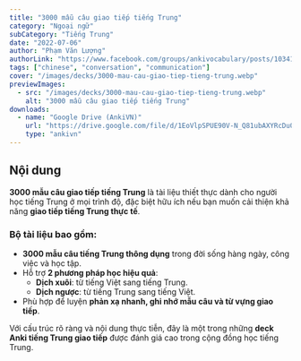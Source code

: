 ```yaml
---
title: "3000 mẫu câu giao tiếp tiếng Trung"
category: "Ngoại ngữ"
subCategory: "Tiếng Trung"
date: "2022-07-06"
author: "Phạm Văn Lượng"
authorLink: "https://www.facebook.com/groups/ankivocabulary/posts/1034190184007305/"
tags: ["chinese", "conversation", "communication"]
cover: "/images/decks/3000-mau-cau-giao-tiep-tieng-trung.webp"
previewImages:
  - src: "/images/decks/3000-mau-cau-giao-tiep-tieng-trung.webp"
    alt: "3000 mẫu câu giao tiếp tiếng Trung"
downloads:
  - name: "Google Drive (AnkiVN)"
    url: "https://drive.google.com/file/d/1EoVlpSPUE90V-N_Q81ubAXYRcDu0scFv/view?usp=sharing"
    type: "ankivn"
---
```


## Nội dung

**3000 mẫu câu giao tiếp tiếng Trung** là tài liệu thiết thực dành cho người học tiếng Trung ở mọi trình độ, đặc biệt hữu ích nếu bạn muốn cải thiện khả năng **giao tiếp tiếng Trung thực tế**.

### Bộ tài liệu bao gồm:

- **3000 mẫu câu tiếng Trung thông dụng** trong đời sống hàng ngày, công việc và học tập.
- Hỗ trợ **2 phương pháp học hiệu quả**:
  - **Dịch xuôi**: từ tiếng Việt sang tiếng Trung.
  - **Dịch ngược**: từ tiếng Trung sang tiếng Việt.
- Phù hợp để luyện **phản xạ nhanh, ghi nhớ mẫu câu và từ vựng giao tiếp**.

Với cấu trúc rõ ràng và nội dung thực tiễn, đây là một trong những **deck Anki tiếng Trung giao tiếp** được đánh giá cao trong cộng đồng học tiếng Trung.